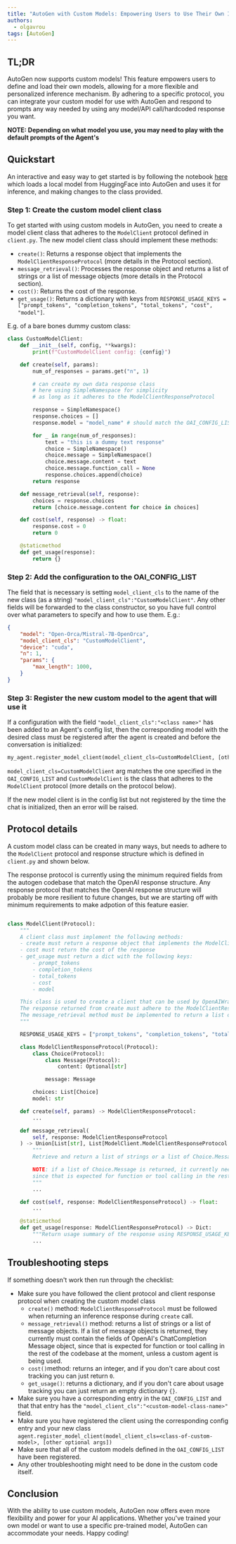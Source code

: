 ```yaml
---
title: "AutoGen with Custom Models: Empowering Users to Use Their Own Inference Mechanism"
authors:
  - olgavrou
tags: [AutoGen]
---
```


## TL;DR

AutoGen now supports custom models! This feature empowers users to define and load their own models, allowing for a more flexible and personalized inference mechanism. By adhering to a specific protocol, you can integrate your custom model for use with AutoGen and respond to prompts any way needed by using any model/API call/hardcoded response you want.

**NOTE: Depending on what model you use, you may need to play with the default prompts of the Agent's**

## Quickstart

An interactive and easy way to get started is by following the notebook [here](https://github.com/superdapp/superdappstudio/blob/0.2/notebook/agentchat_custom_model.ipynb) which loads a local model from HuggingFace into AutoGen and uses it for inference, and making changes to the class provided.

### Step 1: Create the custom model client class

To get started with using custom models in AutoGen, you need to create a model client class that adheres to the `ModelClient` protocol defined in `client.py`. The new model client class should implement these methods:

- `create()`: Returns a response object that implements the `ModelClientResponseProtocol` (more details in the Protocol section).
- `message_retrieval()`: Processes the response object and returns a list of strings or a list of message objects (more details in the Protocol section).
- `cost()`: Returns the cost of the response.
- `get_usage()`: Returns a dictionary with keys from `RESPONSE_USAGE_KEYS = ["prompt_tokens", "completion_tokens", "total_tokens", "cost", "model"]`.

E.g. of a bare bones dummy custom class:

```python
class CustomModelClient:
    def __init__(self, config, **kwargs):
        print(f"CustomModelClient config: {config}")

    def create(self, params):
        num_of_responses = params.get("n", 1)

        # can create my own data response class
        # here using SimpleNamespace for simplicity
        # as long as it adheres to the ModelClientResponseProtocol

        response = SimpleNamespace()
        response.choices = []
        response.model = "model_name" # should match the OAI_CONFIG_LIST registration

        for _ in range(num_of_responses):
            text = "this is a dummy text response"
            choice = SimpleNamespace()
            choice.message = SimpleNamespace()
            choice.message.content = text
            choice.message.function_call = None
            response.choices.append(choice)
        return response

    def message_retrieval(self, response):
        choices = response.choices
        return [choice.message.content for choice in choices]

    def cost(self, response) -> float:
        response.cost = 0
        return 0

    @staticmethod
    def get_usage(response):
        return {}
```

### Step 2: Add the configuration to the OAI_CONFIG_LIST

The field that is necessary is setting `model_client_cls` to the name of the new class (as a string) `"model_client_cls":"CustomModelClient"`. Any other fields will be forwarded to the class constructor, so you have full control over what parameters to specify and how to use them. E.g.:

```json
{
    "model": "Open-Orca/Mistral-7B-OpenOrca",
    "model_client_cls": "CustomModelClient",
    "device": "cuda",
    "n": 1,
    "params": {
        "max_length": 1000,
    }
}
```

### Step 3: Register the new custom model to the agent that will use it

If a configuration with the field `"model_client_cls":"<class name>"` has been added to an Agent's config list, then the corresponding model with the desired class must be registered after the agent is created and before the conversation is initialized:

```python
my_agent.register_model_client(model_client_cls=CustomModelClient, [other args that will be forwarded to CustomModelClient constructor])
```

`model_client_cls=CustomModelClient` arg matches the one specified in the `OAI_CONFIG_LIST` and `CustomModelClient` is the class that adheres to the `ModelClient` protocol (more details on the protocol below).

If the new model client is in the config list but not registered by the time the chat is initialized, then an error will be raised.

## Protocol details

A custom model class can be created in many ways, but needs to adhere to the `ModelClient` protocol and response structure which is defined in `client.py` and shown below.

The response protocol is currently using the minimum required fields from the autogen codebase that match the OpenAI response structure. Any response protocol that matches the OpenAI response structure will probably be more resilient to future changes, but we are starting off with minimum requirements to make adpotion of this feature easier.

```python

class ModelClient(Protocol):
    """
    A client class must implement the following methods:
    - create must return a response object that implements the ModelClientResponseProtocol
    - cost must return the cost of the response
    - get_usage must return a dict with the following keys:
        - prompt_tokens
        - completion_tokens
        - total_tokens
        - cost
        - model

    This class is used to create a client that can be used by OpenAIWrapper.
    The response returned from create must adhere to the ModelClientResponseProtocol but can be extended however needed.
    The message_retrieval method must be implemented to return a list of str or a list of messages from the response.
    """

    RESPONSE_USAGE_KEYS = ["prompt_tokens", "completion_tokens", "total_tokens", "cost", "model"]

    class ModelClientResponseProtocol(Protocol):
        class Choice(Protocol):
            class Message(Protocol):
                content: Optional[str]

            message: Message

        choices: List[Choice]
        model: str

    def create(self, params) -> ModelClientResponseProtocol:
        ...

    def message_retrieval(
        self, response: ModelClientResponseProtocol
    ) -> Union[List[str], List[ModelClient.ModelClientResponseProtocol.Choice.Message]]:
        """
        Retrieve and return a list of strings or a list of Choice.Message from the response.

        NOTE: if a list of Choice.Message is returned, it currently needs to contain the fields of OpenAI's ChatCompletion Message object,
        since that is expected for function or tool calling in the rest of the codebase at the moment, unless a custom agent is being used.
        """
        ...

    def cost(self, response: ModelClientResponseProtocol) -> float:
        ...

    @staticmethod
    def get_usage(response: ModelClientResponseProtocol) -> Dict:
        """Return usage summary of the response using RESPONSE_USAGE_KEYS."""
        ...

```

## Troubleshooting steps

If something doesn't work then run through the checklist:

- Make sure you have followed the client protocol and client response protocol when creating the custom model class
  - `create()` method: `ModelClientResponseProtocol` must be followed when returning an inference response during `create` call.
  - `message_retrieval()` method: returns a list of strings or a list of message objects. If a list of message objects is returned, they currently must contain the fields of OpenAI's ChatCompletion Message object, since that is expected for function or tool calling in the rest of the codebase at the moment, unless a custom agent is being used.
  - `cost()`method: returns an integer, and if you don't care about cost tracking you can just return `0`.
  - `get_usage()`: returns a dictionary, and if you don't care about usage tracking you can just return an empty dictionary `{}`.
- Make sure you have a corresponding entry in the `OAI_CONFIG_LIST` and that that entry has the `"model_client_cls":"<custom-model-class-name>"` field.
- Make sure you have registered the client using the corresponding config entry and your new class `agent.register_model_client(model_client_cls=<class-of-custom-model>, [other optional args])`
- Make sure that all of the custom models defined in the `OAI_CONFIG_LIST` have been registered.
- Any other troubleshooting might need to be done in the custom code itself.

## Conclusion

With the ability to use custom models, AutoGen now offers even more flexibility and power for your AI applications. Whether you've trained your own model or want to use a specific pre-trained model, AutoGen can accommodate your needs. Happy coding!
